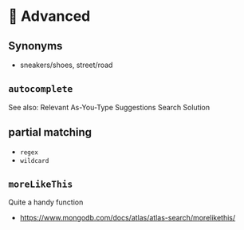 # 🦹 Advanced

## Synonyms

  * sneakers/shoes, street/road

## `autocomplete` 

See also: <Link to="https://www.mongodb.com/solutions/solutions-library/as-you-type-suggest-solution">Relevant As-You-Type Suggestions Search Solution</Link>

## partial matching
  * `regex`
  * `wildcard`

## `moreLikeThis`

Quite a handy function

  * https://www.mongodb.com/docs/atlas/atlas-search/morelikethis/
